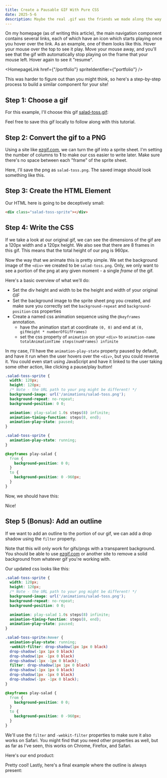 ```yaml
---
title: Create a Pausable GIF With Pure CSS
date: 2025-5-6
description: Maybe the real .gif was the friends we made along the way
---
```


On my homepage (as of writing this article), the main navigation component contains several links, each of which have an icon which starts playing once you hover over the link. As an example, one of them looks like this. Hover your mouse over the top to see it play. Move your mouse away, and you'll see that the gif with automatically stop playing on the frame that your mouse left. Hover again to see it "resume". 

<HomepageLink
  href={"/portfolio"}
  spriteIdentifier={"portfolio"}
/>

This was harder to figure out than you might think, so here's a step-by-step process to build a similar component for your site!

## Step 1: Choose a gif

For this example, I'll choose this gif [salad-toss.gif](/gifs/salad-toss.gif):

<CaptionableImage maxWidth={100} src="/gifs/salad-toss.gif" alt="Tossing a salad "/>

Feel free to save this gif locally to follow along with this tutorial.

## Step 2: Convert the gif to a PNG

Using a site like [ezgif.com](https://ezgif.com), we can turn the gif into a sprite sheet. I'm setting the number of columns to **1** to make our css easier to write later. Make sure there's no space between each "frame" of the sprite sheet.

Here, I'll save the png as `salad-toss.png`. The saved image should look something like this.

<CaptionableImage maxWidth={100} src="/animations/salad-toss.png" alt="Tossing a salad, converted to PNG sprite sheet"/>

## Step 3: Create the HTML Element

Our HTML here is going to be deceptively small:

```html title="salad-toss.html"
<div class="salad-toss-sprite"></div>
```

## Step 4: Write the CSS

If we take a look at our original gif, we can see the dimensions of the gif are a 120px width and a 120px height. We also see that there are 8 frames in this gif. This means that the total height of our png is 960px.

Now the way that we animate this is pretty simple. We set the background image of the `<div>` we created to be `salad-toss.png`. Only, we only want to see a portion of the png at any given moment - a single *frame* of the gif. 

Here's a basic overview of what we'll do:
- Set the div height and width to be the height and width of your original GIF
- Set the background image to the sprite sheet png you created, and make sure you correctly set the `background-repeat` and   `background-position` css properties
- Create a named css animation sequence using the `@keyframes` annotation.
  - have the animation start at coordinate `(0, 0)` and end at `(0, gifHeight * numberOfGifFrames)`
  - set the css property of `animation` on your `<div>` to `animation-name totalAnimationTime steps(numFrames) infinite`

In my case, I'll have the `animation-play-state` property paused by default, and have it run when the user hovers over the `<div>`, but you could reverse it. You could even start using JavaScript and have it linked to the user taking some other action, like clicking a pause/play button!

```css title="salad-toss.css"
.salad-toss-sprite {
  width: 120px; 
  height: 120px; 
  /* Note - the URL path to your png might be different! */
  background-image: url('/animations/salad-toss.png');
  background-repeat: no-repeat;
  background-position: 0 0;

  animation: play-salad 1.0s steps(8) infinite;
  animation-timing-function: steps(8, end);
  animation-play-state: paused; 
}

.salad-toss-sprite {
  animation-play-state: running;
}

@keyframes play-salad {
  from {
    background-position: 0 0;
  }
  to {
    background-position: 0 -960px;
  }
}
```

Now, we should have this:

<PausableSaladTossGif/>

Nice!

## Step 5 (Bonus): Add an outline

If we want to add an outline to the portion of our gif, we can add a drop shadow using the `filter` property. 

Note that this will only work for gifs/pngs with a transparent background. You should be able to use [ezgif.com](https://ezgif.com) or another site to remove a solid background from whatever gif you're working with.

Our updated css looks like this:
```css title="salad-toss.css"
.salad-toss-sprite {
  width: 120px; 
  height: 120px; 
  /* Note - the URL path to your png might be different! */
  background-image: url('/animations/salad-toss.png');
  background-repeat: no-repeat;
  background-position: 0 0;

  animation: play-salad 1.0s steps(8) infinite;
  animation-timing-function: steps(8, end);
  animation-play-state: paused; 
}

.salad-toss-sprite:hover {
  animation-play-state: running;
  -webkit-filter: drop-shadow(1px 1px 0 black)
  drop-shadow(-1px 1px 0 black)
  drop-shadow(1px -1px 0 black)
  drop-shadow(-1px -1px 0 black);
  filter: drop-shadow(1px 1px 0 black)
  drop-shadow(-1px 1px 0 black)
  drop-shadow(1px -1px 0 black)
  drop-shadow(-1px -1px 0 black);
}

@keyframes play-salad {
  from {
    background-position: 0 0;
  }
  to {
    background-position: 0 -960px;
  }
}
```

We'll use the `filter` and `-webkit-filter` properties to make sure it also works on Safari. You might find that you need other properties as well, but as far as I've seen, this works on Chrome, Firefox, and Safari. 

Here's our end product:

<PausableSaladTossGifWithOutline/>

Pretty cool! Lastly, here's a final example where the outline is always present:

<PausableSaladTossGifWithPermanentOutline/>

